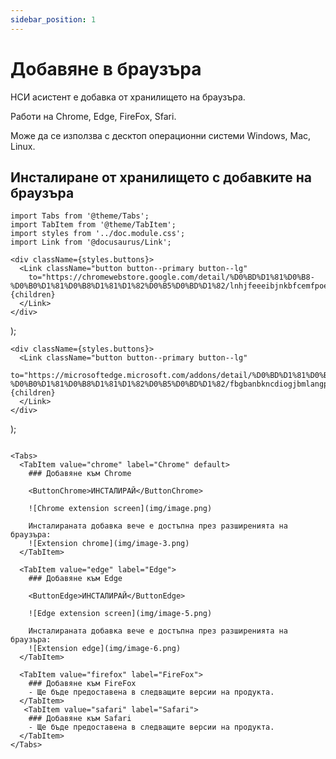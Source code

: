 ```yaml
---
sidebar_position: 1
---
```


# Добавяне в браузъра

НСИ асистент е добавка от хранилището на браузъра. 

Работи на Chrome, Edge, FireFox, Sfari.
        
Може да се използва с десктоп операционни системи Windows, Mac, Linux.

## Инсталиране от хранилището с добавките на браузъра

```mdx-code-block
import Tabs from '@theme/Tabs';
import TabItem from '@theme/TabItem';
import styles from '../doc.module.css';
import Link from '@docusaurus/Link';
```
    <div className={styles.buttons}>
      <Link className="button button--primary button--lg"
        to="https://chromewebstore.google.com/detail/%D0%BD%D1%81%D0%B8-%D0%B0%D1%81%D0%B8%D1%81%D1%82%D0%B5%D0%BD%D1%82/lnhjfeeeibjnkbfcemfpoekhkfnpbobo">{children}
      </Link>
    </div>
);

    <div className={styles.buttons}>
      <Link className="button button--primary button--lg"
        to="https://microsoftedge.microsoft.com/addons/detail/%D0%BD%D1%81%D0%B8-%D0%B0%D1%81%D0%B8%D1%81%D1%82%D0%B5%D0%BD%D1%82/fbgbanbkncdiogjbmlangpnenlignkfg">{children}
      </Link>
    </div>
);
```mdx-code-block

<Tabs>
  <TabItem value="chrome" label="Chrome" default>
    ### Добавяне към Chrome

    <ButtonChrome>ИНСТАЛИРАЙ</ButtonChrome>

    ![Chrome extension screen](img/image.png)

    Инсталираната добавка вече е достъпна през разширенията на браузъра:
    ![Extension chrome](img/image-3.png)
  </TabItem>

  <TabItem value="edge" label="Edge">
    ### Добавяне към Edge

    <ButtonEdge>ИНСТАЛИРАЙ</ButtonEdge>
   
    ![Edge extension screen](img/image-5.png)

    Инсталираната добавка вече е достъпна през разширенията на браузъра:
    ![Extension edge](img/image-6.png)
  </TabItem>

  <TabItem value="firefox" label="FireFox">
    ### Добавяне към FireFox
    - Ще бъде предоставена в следващите версии на продукта.
  </TabItem>
   <TabItem value="safari" label="Safari">
    ### Добавяне към Safari
    - Ще бъде предоставена в следващите версии на продукта.
  </TabItem>
</Tabs>
```